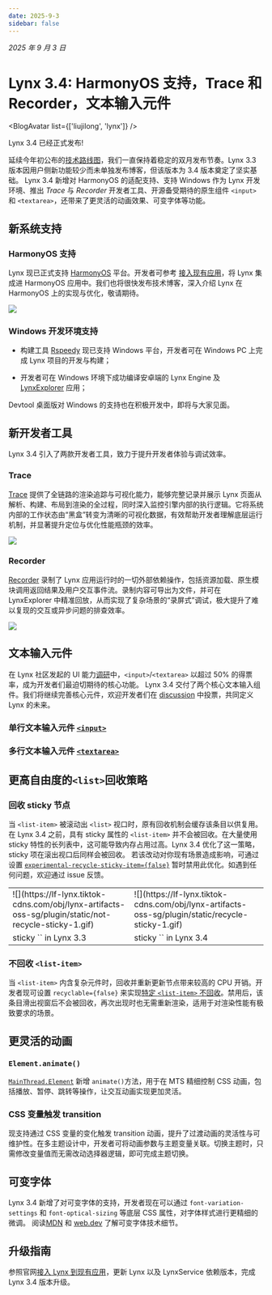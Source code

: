 ```yaml
---
date: 2025-9-3 
sidebar: false
---
```



_2025 年 9 月 3 日_

# Lynx 3.4: HarmonyOS 支持，Trace 和 Recorder，文本输入元件

<BlogAvatar list={['liujilong', 'lynx']} />

Lynx 3.4 已经正式发布! 

延续今年初公布的[技术路线图](/blog/lynx-open-source-roadmap-2025)，我们一直保持着稳定的双月发布节奏。Lynx 3.3 版本因用户侧新功能较少而未单独发布博客，但该版本为 3.4 版本奠定了坚实基础。
Lynx 3.4 新增对 HarmonyOS 的适配支持、支持 Windows 作为 Lynx 开发环境、推出 _Trace_ 与 _Recorder_ 开发者工具、开源备受期待的原生组件 `<input>` 和 `<textarea>`，还带来了更灵活的动画效果、可变字体等功能。

## 新系统支持

### HarmonyOS 支持

Lynx 现已正式支持 [HarmonyOS](https://www.harmonyos.com/) 平台。开发者可参考 [接入现有应用](/guide/start/integrate-with-existing-apps.html#platform=harmony)，将 Lynx 集成进 HarmonyOS 应用中。我们也将很快发布技术博客，深入介绍 Lynx 在 HarmonyOS 上的实现与优化，敬请期待。

![](https://tosv-sg.tiktok-row.org/obj/lynx-artifacts-oss-sg/lynx-website/assets/blog/lynx-harmony/background.png)

### Windows 开发环境支持

* 构建工具 [Rspeedy](/rspeedy) 现已支持 Windows 平台，开发者可在 Windows PC 上完成 Lynx 项目的开发与构建；

* 开发者可在 Windows 环境下成功编译安卓端的 Lynx Engine 及 [LynxExplorer](/guide/start/quick-start.html#准备-lynx-explorer) 应用；

Devtool 桌面版对 Windows 的支持也在积极开发中，即将与大家见面。

## 新开发者工具

Lynx 3.4 引入了两款开发者工具，致力于提升开发者体验与调试效率。

### Trace

[Trace](/guide/devtool/trace) 提供了全链路的渲染追踪与可视化能力，能够完整记录并展示 Lynx 页面从解析、构建、布局到渲染的全过程，同时深入监控引擎内部的执行逻辑。它将系统内部的工作状态由“黑盒”转变为清晰的可视化数据，有效帮助开发者理解底层运行机制，并显著提升定位与优化性能瓶颈的效率。

![](https://lf-lynx.tiktok-cdns.com/obj/lynx-artifacts-oss-sg/plugin/static/trace-tool-overview-latest2.png)

### Recorder

[Recorder](/guide/devtool/recorder) 录制了 Lynx 应用运行时的一切外部依赖操作，包括资源加载、原生模块调用返回结果及用户交互事件流。录制内容可导出为文件，并可在 LynxExplorer 中精准回放，从而实现了复杂场景的“录屏式”调试，极大提升了难以复现的交互或异步问题的排查效率。

![](https://lf-lynx.tiktok-cdns.com/obj/lynx-artifacts-oss-sg/plugin/static/recorder.png)

## 文本输入元件

在 Lynx 社区发起的 UI 能力[调研](https://github.com/lynx-family/lynx/discussions/673)中，`<input>`/`<textarea>` 以超过 50% 的得票率，成为开发者们最迫切期待的核心功能。
Lynx 3.4 交付了两个核心文本输入组件。我们将继续完善核心元件，欢迎开发者们在 [discussion](https://github.com/lynx-family/lynx/discussions/673) 中投票，共同定义 Lynx 的未来。

### 单行文本输入元件 [`<input>`](/api/elements/built-in/input)

<Go
  example="input"
  defaultFile="src/base/index.tsx"
  img="https://lf-lynx.tiktok-cdns.com/obj/lynx-artifacts-oss-sg/plugin/static/input_basic.PNG"
  highlight="{13-20}"
/>


### 多行文本输入元件 [`<textarea>`](/api/elements/built-in/textarea)

<Go
  example="textarea"
  defaultFile="src/base/index.tsx"
  img="https://lf-lynx.tiktok-cdns.com/obj/lynx-artifacts-oss-sg/plugin/static/textarea_basic.PNG"
  highlight="{13-21}"
/>


## 更高自由度的`<list>`回收策略

### 回收 sticky 节点

当 `<list-item>` 被滚动出 `<list>` 视口时，原有回收机制会缓存该条目以供复用。在 Lynx 3.4 之前，具有 sticky 属性的 `<list-item>` 并不会被回收。在大量使用 sticky 特性的长列表中，这可能导致内存占用过高。Lynx 3.4 优化了这一策略，sticky 项在滚出视口后同样会被回收。
若该改动对你现有场景造成影响，可通过设置 [`experimental-recycle-sticky-item={false}`](/api/elements/built-in/list.html#experimental-recycle-sticky-item ) 暂时禁用此优化。如遇到任何问题，欢迎通过 issue 反馈。

<table border="0">
 <tr>
    <td>![](https://lf-lynx.tiktok-cdns.com/obj/lynx-artifacts-oss-sg/plugin/static/not-recycle-sticky-1.gif)</td>
    <td>![](https://lf-lynx.tiktok-cdns.com/obj/lynx-artifacts-oss-sg/plugin/static/recycle-sticky-1.gif)</td>
 </tr>
 <tr>
    <td>sticky `<list-item>` in Lynx 3.3</td>
    <td>sticky `<list-item>` in Lynx 3.4</td>
 </tr>
</table>

### 不回收 `<list-item>`
当 `<list-item>` 内含复杂元件时，回收并重新更新节点带来较高的 CPU 开销。开发者现可设置 `recyclable={false}` 来实现[特定 `<list-item>` 不回收](/api/elements/built-in/list.html#实现-list-item-不回收)。禁用后，该条目滑出视窗后不会被回收，再次出现时也无需重新渲染，适用于对渲染性能有极致要求的场景。

<Go
  img="https://lf-lynx.tiktok-cdns.com/obj/lynx-artifacts-oss-sg/plugin/static/20250828-213840.gif"
  example="list"
  defaultFile="src/recyclable/index.tsx"
  defaultEntryFile="dist/recyclable.lynx.bundle"
  entry="src/recyclable"
/>


## 更灵活的动画


### `Element.animate()`

[`MainThread.Element`](/api/lynx-api/main-thread/main-thread-element) 新增 `animate()`方法，用于在 MTS 精细控制 CSS 动画，包括播放、暂停、跳转等操作，让交互动画实现更加灵活。

<Go
  img="https://lf-lynx.tiktok-cdns.com/obj/lynx-artifacts-oss-sg/plugin/static/mt_animation.webp"
  example="animation"
  defaultFile="src/animate_mt/index.tsx"
  defaultEntryFile="dist/animate_mt.lynx.bundle"
  entry="src/animate_mt"
/>

### CSS 变量触发 transition

现支持通过 CSS 变量的变化触发 transition 动画，提升了过渡动画的灵活性与可维护性。在多主题设计中，开发者可将动画参数与主题变量关联。切换主题时，只需修改变量值而无需改动选择器逻辑，即可完成主题切换。

<Go
  img="https://lf-lynx.tiktok-cdns.com/obj/lynx-artifacts-oss-sg/plugin/static/transition-variable.gif"
  example="animation"
  defaultFile="src/transition_variable/index.scss"
  defaultEntryFile="dist/transition_variable.lynx.bundle"
  entry="src/transition_variable"
/>


## 可变字体

Lynx 3.4 新增了对可变字体的支持，开发者现在可以通过 `font-variation-settings` 和 `font-optical-sizing` 等底层 CSS 属性，对字体样式进行更精细的微调。
阅读[MDN](https://developer.mozilla.org/zh-CN/docs/Web/CSS/CSS_fonts/Variable_fonts_guide) 和 [web.dev](https://web.dev/articles/variable-fonts) 了解可变字体技术细节。

<Go
  img="https://lf-lynx.tiktok-cdns.com/obj/lynx-artifacts-oss-sg/plugin/static/variable-font.jpeg"
  example="text"
  defaultFile="src/variable_font/index.tsx"
  defaultEntryFile="dist/variable_font.lynx.bundle"
  entry="src/variable_font"
/>

## 升级指南

参照官网[接入 Lynx 到现有应用](/zh/guide/start/integrate-with-existing-apps.html)，更新 Lynx 以及 LynxService 依赖版本，完成 Lynx 3.4 版本升级。
